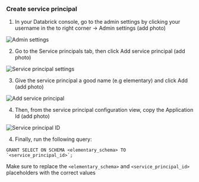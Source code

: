 ### Create service principal

1. In your Databrick console, go to the admin settings by clicking your username in the to right corner -> Admin settings (add photo)

<img
  src="https://res.cloudinary.com/diuctyblm/image/upload/f_auto,q_auto/v1/dwh/databricks/admin_settings"
  alt="Admin settings"
/>

2. Go to the Service principals tab, then click Add service principal (add photo)

<img
  src="https://res.cloudinary.com/diuctyblm/image/upload/f_auto,q_auto/v1/dwh/databricks/service_principals_settings"
  alt="Service principal settings"
/>

3. Give the service principal a good name (e.g elementary) and click Add (add photo)

<img
  src="https://res.cloudinary.com/diuctyblm/image/upload/f_auto,q_auto/v1/dwh/databricks/add_service_principal"
  alt="Add service principal"
/>

4. Then, from the service principal configuration view, copy the Application Id (add photo)

<img
  src="https://res.cloudinary.com/diuctyblm/image/upload/f_auto,q_auto/v1/dwh/databricks/service_principal_id"
  alt="Service principal ID"
/>

4. Finally, run the following query:

```
GRANT SELECT ON SCHEMA <elementary_schema> TO `<service_principal_id>`;
```

Make sure to replace the `<elementary_schema>` and `<service_principal_id>` placeholders with the correct values
